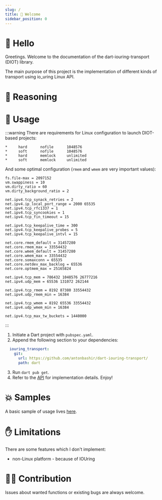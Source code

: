 ```yaml
---
slug: /
title: 👋 Welcome
sidebar_position: 0
---
```


# 👋 Hello

Greetings. Welcome to the documentation of the dart-iouring-transport (DIOT) library.

The main purpose of this project is the implementation of different kinds of transport using io_uring Linux API.

# 🧠 Reasoning


# 🔨 Usage

:::warning
There are requirements for Linux configuration to launch DIOT-based projects:

```title="security.limits"
*     hard      nofile      1048576
*     soft      nofile      1048576
*     hard      memlock     unlimited
*     soft      memlock     unlimited
```

And some optimal configuration (`rmem` and `wmem` are very important values):
```title="sysctl.conf"
fs.file-max = 2097152
vm.swappiness = 10
vm.dirty_ratio = 60
vm.dirty_background_ratio = 2

net.ipv4.tcp_synack_retries = 2
net.ipv4.ip_local_port_range = 2000 65535
net.ipv4.tcp_rfc1337 = 1
net.ipv4.tcp_syncookies = 1
net.ipv4.tcp_fin_timeout = 15

net.ipv4.tcp_keepalive_time = 300
net.ipv4.tcp_keepalive_probes = 5
net.ipv4.tcp_keepalive_intvl = 15

net.core.rmem_default = 31457280
net.core.rmem_max = 33554432
net.core.wmem_default = 31457280
net.core.wmem_max = 33554432
net.core.somaxconn = 65535
net.core.netdev_max_backlog = 65536
net.core.optmem_max = 25165824

net.ipv4.tcp_mem = 786432 1048576 26777216
net.ipv4.udp_mem = 65536 131072 262144

net.ipv4.tcp_rmem = 8192 87380 33554432
net.ipv4.udp_rmem_min = 16384

net.ipv4.tcp_wmem = 8192 65536 33554432
net.ipv4.udp_wmem_min = 16384

net.ipv4.tcp_max_tw_buckets = 1440000
```
:::

1. Initiate a Dart project with `pubspec.yaml`.
2. Append the following section to your dependencies:
```yaml
  iouring_transport:
    git:
      url: https://github.com/antonbashir/dart-iouring-transport/
      path: dart
```
3. Run `dart pub get`.
4. Refer to the [API](/category/-api) for implementation details. Enjoy!

# 💥 Samples

A basic sample of usage lives [here](https://github.com/antonbashir/dart-iouring-sample).

# ✋ Limitations

There are some features which I don't implement:
* non-Linux platform - because of IOUring

# 👨‍💻 Contribution

Issues about wanted functions or existing bugs are always welcome.